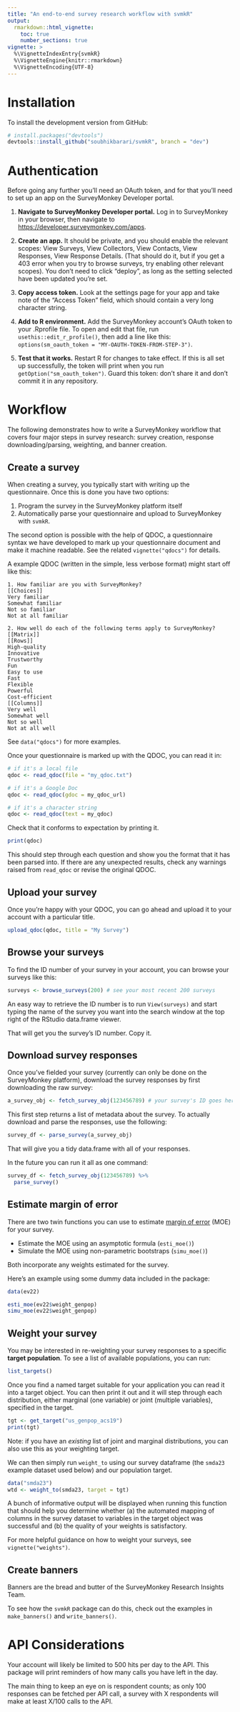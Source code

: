 ```yaml
---
title: "An end-to-end survey research workflow with svmkR"
output: 
  rmarkdown::html_vignette:
    toc: true
    number_sections: true
vignette: >
  %\VignetteIndexEntry{svmkR}
  %\VignetteEngine{knitr::rmarkdown}
  %\VignetteEncoding{UTF-8}
---
```


# Installation

To install the development version from GitHub:

``` r
# install.packages("devtools")
devtools::install_github("soubhikbarari/svmkR", branch = "dev")
```

# Authentication

Before going any further you’ll need an OAuth token, and for that you’ll need to set up an app on the SurveyMonkey Developer portal.

1. **Navigate to SurveyMonkey Developer portal.** Log in to SurveyMonkey in your browser, then navigate to
<https://developer.surveymonkey.com/apps>. 

2. **Create an app.** It should be private, and you should enable the relevant scopes: View Surveys, View
Collectors, View Contacts, View Responses, View Response Details. (That
should do it, but if you get a 403 error when you try to browse surveys,
try enabling other relevant scopes). You don’t need to click “deploy”,
as long as the setting selected have been updated you’re set.

3. **Copy access token.** Look at the settings page for your app and take note of the “Access Token” field, which should contain a very long character string.

4. **Add to R environment.** Add the SurveyMonkey account’s OAuth token to your .Rprofile file. To
open and edit that file, run `usethis::edit_r_profile()`, then add a
line like this: `options(sm_oauth_token = "MY-OAUTH-TOKEN-FROM-STEP-3")`.

6. **Test that it works.** Restart R for changes to take effect. If this is all set up successfully, the token will print when you run
`getOption("sm_oauth_token")`. Guard this token: don’t share it and
don’t commit it in any repository.

# Workflow

The following demonstrates how to write a SurveyMonkey workflow that covers four major steps in survey research: survey creation, response downloading/parsing, weighting, and banner creation.

## Create a survey

When creating a survey, you typically start with writing up the questionnaire. Once this is done you have two options:

1. Program the survey in the SurveyMonkey platform itself
2. Automatically parse your questionnaire and upload to SurveyMonkey with `svmkR`.

The second option is possible with the help of QDOC, a questionnaire syntax we have developed to mark up your questionnaire document and make it machine readable. See the related `vignette("qdocs")` for details.

A example QDOC (written in the simple, less verbose format) might start off like this:

```
1. How familiar are you with SurveyMonkey?
[[Choices]]
Very familiar
Somewhat familiar
Not so familiar
Not at all familiar

2. How well do each of the following terms apply to SurveyMonkey? [[Matrix]]
[[Rows]]
High-quality
Innovative
Trustworthy
Fun
Easy to use
Fast
Flexible
Powerful
Cost-efficient
[[Columns]]
Very well
Somewhat well
Not so well
Not at all well
```

See `data("qdocs")` for more examples.

Once your questionnaire is marked up with the QDOC, you can read it in:

```r
# if it's a local file
qdoc <- read_qdoc(file = "my_qdoc.txt")

# if it's a Google Doc
qdoc <- read_qdoc(gdoc = my_qdoc_url)

# if it's a character string
qdoc <- read_qdoc(text = my_qdoc)
```

Check that it conforms to expectation by printing it.

```r 
print(qdoc)
```

This should step through each question and show you the format that it has been parsed into. If there are any unexpected results, check any warnings raised from `read_qdoc` or revise the original QDOC.

## Upload your survey

Once you're happy with your QDOC, you can go ahead and upload it to your account with a particular title.

```r
upload_qdoc(qdoc, title = "My Survey")
```

## Browse your surveys

To find the ID number of your survey in your account, you can browse your surveys like this:

``` r
surveys <- browse_surveys(200) # see your most recent 200 surveys
```

An easy way to retrieve the ID number is to run `View(surveys)` and start typing the name of the survey you want into the search window at the top right of the RStudio data.frame
viewer. 

That will get you the survey’s ID number. Copy it.

## Download survey responses

Once you've fielded your survey (currently can only be done on the SurveyMonkey platform), download the survey responses by first downloading the raw survey:

``` r
a_survey_obj <- fetch_survey_obj(123456789) # your survey's ID goes here
```

This first step returns a list of metadata about the survey. To actually download and parse the responses, use the following: 

``` r
survey_df <- parse_survey(a_survey_obj)
```

That will give you a tidy data.frame with all of your responses.

In the future you can run it all as one command:

``` r
survey_df <- fetch_survey_obj(123456789) %>%
  parse_survey()
```

## Estimate margin of error

There are two twin functions you can use to estimate [margin of error](https://en.wikipedia.org/wiki/Margin_of_error) (MOE) for your survey.

* Estimate the MOE using an asymptotic formula (`esti_moe()`)
* Simulate the MOE using non-parametric bootstraps (`simu_moe()`)

Both incorporate any weights estimated for the survey.

Here's an example using some dummy data included in the package:

```r
data(ev22)

esti_moe(ev22$weight_genpop)
simu_moe(ev22$weight_genpop)
```

## Weight your survey

You may be interested in re-weighting your survey responses to a specific **target population**. To see a list of available populations, you can run:

```r
list_targets()
```

Once you find a named target suitable for your application you can read it into a target object. You can then print it out and it will step through each distribution, either marginal (one variable) or joint (multiple variables), specified in the target.

```r
tgt <- get_target("us_genpop_acs19")
print(tgt)
```

Note: if you have an *existing* list of joint and marginal distributions, you can also use this as your weighting target.

We can then simply run `weight_to` using our survey dataframe (the `smda23` example dataset used below) and our population target.

```r
data("smda23")
wtd <- weight_to(smda23, target = tgt)
```

A bunch of informative output will be displayed when running this function that should help you determine whether (a) the automated mapping of columns in the survey dataset to variables in the target object was successful and (b) the quality of your weights is satisfactory.

For more helpful guidance on how to weight your surveys, see `vignette("weights")`.

## Create banners

Banners are the bread and butter of the SurveyMonkey Research Insights Team. 

To see how the `svmkR` package can do this, check out the examples in `make_banners()` and `write_banners()`.

# API Considerations

Your account will likely be limited to 500 hits per day to the API. This
package will print reminders of how many calls you have left in the day.

The main thing to keep an eye on is respondent counts; as only 100
responses can be fetched per API call, a survey with X respondents will
make at least X/100 calls to the API.

